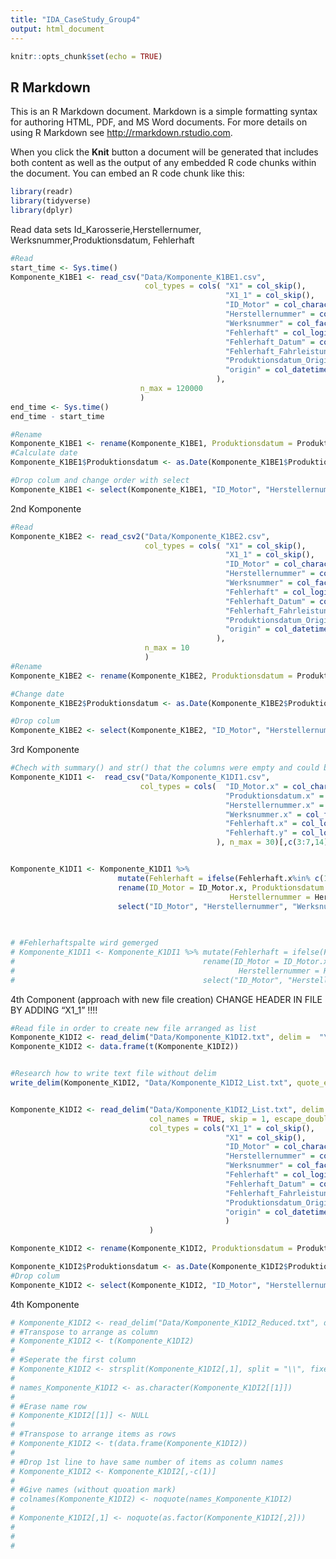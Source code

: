 ```yaml
---
title: "IDA_CaseStudy_Group4"
output: html_document
---
```


```r
knitr::opts_chunk$set(echo = TRUE)
```

## R Markdown

This is an R Markdown document. Markdown is a simple formatting syntax for authoring HTML, PDF, and MS Word documents. For more details on using R Markdown see <http://rmarkdown.rstudio.com>.

When you click the **Knit** button a document will be generated that includes both content as well as the output of any embedded R code chunks within the document. You can embed an R code chunk like this:

```r
library(readr)
library(tidyverse)
library(dplyr)
```

Read data sets
Id_Karosserie,Herstellernumer, Werksnummer,Produktionsdatum, Fehlerhaft
```r
#Read
start_time <- Sys.time()
Komponente_K1BE1 <- read_csv("Data/Komponente_K1BE1.csv", 
                              col_types = cols( "X1" = col_skip(),
                                                "X1_1" = col_skip(),
                                                "ID_Motor" = col_character(),
                                                "Herstellernummer" = col_factor(),
                                                "Werksnummer" = col_factor(),
                                                "Fehlerhaft" = col_logical(),
                                                "Fehlerhaft_Datum" = col_skip(),
                                                "Fehlerhaft_Fahrleistung" = col_skip(),
                                                "Produktionsdatum_Origin_01011970" = col_integer(),
                                                "origin" = col_datetime(format = "%d-%m-%Y") 
                                              ),
                             n_max = 120000
                             )
end_time <- Sys.time()
end_time - start_time

#Rename
Komponente_K1BE1 <- rename(Komponente_K1BE1, Produktionsdatum = Produktionsdatum_Origin_01011970)
#Calculate date
Komponente_K1BE1$Produktionsdatum <- as.Date(Komponente_K1BE1$Produktionsdatum, origin = Komponente_K1BE1$origin)

#Drop colum and change order with select
Komponente_K1BE1 <- select(Komponente_K1BE1, "ID_Motor", "Herstellernummer", "Werksnummer", "Produktionsdatum", "Fehlerhaft")

```

2nd Komponente
```r
#Read
Komponente_K1BE2 <- read_csv2("Data/Komponente_K1BE2.csv", 
                              col_types = cols( "X1" = col_skip(),
                                                "X1_1" = col_skip(),
                                                "ID_Motor" = col_character(),
                                                "Herstellernummer" = col_factor(),
                                                "Werksnummer" = col_factor(),
                                                "Fehlerhaft" = col_logical(),
                                                "Fehlerhaft_Datum" = col_skip(),
                                                "Fehlerhaft_Fahrleistung" = col_skip(),
                                                "Produktionsdatum_Origin_01011970" = col_integer(),
                                                "origin" = col_datetime(format = "%d-%m-%Y") 
                                              ), 
                              n_max = 10
                              )
#Rename
Komponente_K1BE2 <- rename(Komponente_K1BE2, Produktionsdatum = Produktionsdatum_Origin_01011970)

#Change date
Komponente_K1BE2$Produktionsdatum <- as.Date(Komponente_K1BE2$Produktionsdatum, origin = Komponente_K1BE2$origin)

#Drop colum
Komponente_K1BE2 <- select(Komponente_K1BE2, "ID_Motor", "Herstellernummer", "Werksnummer", "Produktionsdatum", "Fehlerhaft")
```
3rd Komponente
```r
#Chech with summary() and str() that the columns were empty and could be deleted/not loaded
Komponente_K1DI1 <-  read_csv("Data/Komponente_K1DI1.csv", 
                             col_types = cols(  "ID_Motor.x" = col_character(),
                                                "Produktionsdatum.x" = col_datetime(format = "%Y-%m-%d"),
                                                "Herstellernummer.x" = col_factor(),
                                                "Werksnummer.x" = col_factor(),
                                                "Fehlerhaft.x" = col_logical(),
                                                "Fehlerhaft.y" = col_logical()
                                              ), n_max = 30)[,c(3:7,14)]


Komponente_K1DI1 <- Komponente_K1DI1 %>%                        
                        mutate(Fehlerhaft = ifelse(Fehlerhaft.x%in% c(1)||Fehlerhaft.y%in%c(1),TRUE,FALSE)) %>%
                        rename(ID_Motor = ID_Motor.x, Produktionsdatum = Produktionsdatum.x, 
                                                 Herstellernummer = Herstellernummer.x, Werksnummer = Werksnummer.x) %>%
                        select("ID_Motor", "Herstellernummer", "Werksnummer", "Produktionsdatum", "Fehlerhaft")
  
  

# #Fehlerhaftspalte wird gemerged 
# Komponente_K1DI1 <- Komponente_K1DI1 %>% mutate(Fehlerhaft = ifelse(Fehlerhaft.x%in% c(1)||Fehlerhaft.y%in%c(1),1,0)) %>%
#                                          rename(ID_Motor = ID_Motor.x, Produktionsdatum = Produktionsdatum.x, 
#                                                  Herstellernummer = Herstellernummer.x, Werksnummer = Werksnummer.x) %>%
#                                          select("ID_Motor", "Herstellernummer", "Werksnummer", "Produktionsdatum", "Fehlerhaft")

```


4th Component (approach with new file creation) 
CHANGE HEADER IN FILE BY ADDING "X1_1" !!!!
```r
#Read file in order to create new file arranged as list
Komponente_K1DI2 <- read_delim("Data/Komponente_K1DI2.txt", delim =  "\t", col_names = FALSE)
Komponente_K1DI2 <- data.frame(t(Komponente_K1DI2))


#Research how to write text file without delim
write_delim(Komponente_K1DI2, "Data/Komponente_K1DI2_List.txt", quote_escape = FALSE)


Komponente_K1DI2 <- read_delim("Data/Komponente_K1DI2_List.txt", delim =  "\\", 
                               col_names = TRUE, skip = 1, escape_double = FALSE, quote = "\"", 
                               col_types = cols("X1_1" = col_skip(),
                                                "X1" = col_skip(),
                                                "ID_Motor" = col_character(),
                                                "Herstellernummer" = col_factor(),
                                                "Werksnummer" = col_factor(),
                                                "Fehlerhaft" = col_logical(),
                                                "Fehlerhaft_Datum" = col_skip(),
                                                "Fehlerhaft_Fahrleistung" = col_skip(),
                                                "Produktionsdatum_Origin_01011970" = col_integer(),
                                                "origin" = col_datetime(format = "%d-%m-%Y")
                                                )
                               )

Komponente_K1DI2 <- rename(Komponente_K1DI2, Produktionsdatum = Produktionsdatum_Origin_01011970)

Komponente_K1DI2$Produktionsdatum <- as.Date(Komponente_K1DI2$Produktionsdatum, origin = Komponente_K1DI2$origin)
#Drop colum
Komponente_K1DI2 <- select(Komponente_K1DI2, "ID_Motor", "Herstellernummer", "Werksnummer", "Produktionsdatum", "Fehlerhaft")
```



4th Komponente
```r
# Komponente_K1DI2 <- read_delim("Data/Komponente_K1DI2_Reduced.txt", delim =  "\t", col_names = FALSE)
# #Transpose to arrange as column
# Komponente_K1DI2 <- t(Komponente_K1DI2)
# 
# #Seperate the first column
# Komponente_K1DI2 <- strsplit(Komponente_K1DI2[,1], split = "\\", fixed = TRUE)
# 
# names_Komponente_K1DI2 <- as.character(Komponente_K1DI2[[1]])
# 
# #Erase name row
# Komponente_K1DI2[[1]] <- NULL
# 
# #Transpose to arrange items as rows
# Komponente_K1DI2 <- t(data.frame(Komponente_K1DI2))
# 
# #Drop 1st line to have same number of items as column names
# Komponente_K1DI2 <- Komponente_K1DI2[,-c(1)]
# 
# #Give names (without quoation mark)
# colnames(Komponente_K1DI2) <- noquote(names_Komponente_K1DI2)
# 
# Komponente_K1DI2[,1] <- noquote(as.factor(Komponente_K1DI2[,2]))
# 
# 
#   
```